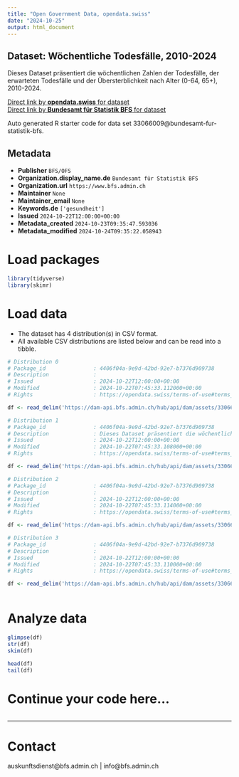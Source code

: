 ```yaml
---
title: "Open Government Data, opendata.swiss"
date: "2024-10-25"
output: html_document
---
```


## Dataset: Wöchentliche Todesfälle, 2010-2024

Dieses Dataset präsentiert die wöchentlichen Zahlen der Todesfälle, der erwarteten Todesfälle und der Übersterblichkeit nach Alter (0-64, 65+), 2010-2024.

[Direct link by **opendata.swiss** for dataset](https://opendata.swiss/de/dataset/wochentliche-todesfalle-2010-2024)<br>
[Direct link by **Bundesamt für Statistik BFS** for dataset](https://www.bfs.admin.ch/asset/de/ts-d-14.03.04.03-wr)

Auto generated R starter code for data set 33066009@bundesamt-fur-statistik-bfs.

## Metadata

- **Publisher** `BFS/OFS`
- **Organization.display_name.de** `Bundesamt für Statistik BFS`
- **Organization.url** `https://www.bfs.admin.ch`
- **Maintainer** `None`
- **Maintainer_email** `None`
- **Keywords.de** `['gesundheit']`
- **Issued** `2024-10-22T12:00:00+00:00`
- **Metadata_created** `2024-10-23T09:35:47.593036`
- **Metadata_modified** `2024-10-24T09:35:22.058943`


# Load packages

```r

library(tidyverse)
library(skimr)

```

# Load data

-   The dataset has 4 distribution(s) in CSV format.
-   All available CSV distributions are listed below and can be read into a tibble.

```r

# Distribution 0
# Package_id               : 4406f04a-9e9d-42bd-92e7-b7376d909738
# Description              : 
# Issued                   : 2024-10-22T12:00:00+00:00
# Modified                 : 2024-10-22T07:45:33.112000+00:00
# Rights                   : https://opendata.swiss/terms-of-use#terms_by_ask

df <- read_delim('https://dam-api.bfs.admin.ch/hub/api/dam/assets/33066025/master')

# Distribution 1
# Package_id               : 4406f04a-9e9d-42bd-92e7-b7376d909738
# Description              : Dieses Dataset präsentiert die wöchentlichen Zahlen der Todesfälle, der erwarteten Todesfälle und der Übersterblichkeit nach Alter (0-64, 65+), 2010-2024.
# Issued                   : 2024-10-22T12:00:00+00:00
# Modified                 : 2024-10-22T07:45:33.108000+00:00
# Rights                   : https://opendata.swiss/terms-of-use#terms_by_ask

df <- read_delim('https://dam-api.bfs.admin.ch/hub/api/dam/assets/33066022/master')

# Distribution 2
# Package_id               : 4406f04a-9e9d-42bd-92e7-b7376d909738
# Description              : 
# Issued                   : 2024-10-22T12:00:00+00:00
# Modified                 : 2024-10-22T07:45:33.114000+00:00
# Rights                   : https://opendata.swiss/terms-of-use#terms_by_ask

df <- read_delim('https://dam-api.bfs.admin.ch/hub/api/dam/assets/33066036/master')

# Distribution 3
# Package_id               : 4406f04a-9e9d-42bd-92e7-b7376d909738
# Description              : 
# Issued                   : 2024-10-22T12:00:00+00:00
# Modified                 : 2024-10-22T07:45:33.110000+00:00
# Rights                   : https://opendata.swiss/terms-of-use#terms_by_ask

df <- read_delim('https://dam-api.bfs.admin.ch/hub/api/dam/assets/33066031/master')



```

# Analyze data

```r

glimpse(df)
str(df)
skim(df)

head(df)
tail(df)

```

# Continue your code here...

```r

```

------------------------------------------------------------------------

# Contact

auskunftsdienst@bfs.admin.ch | info@bfs.admin.ch
